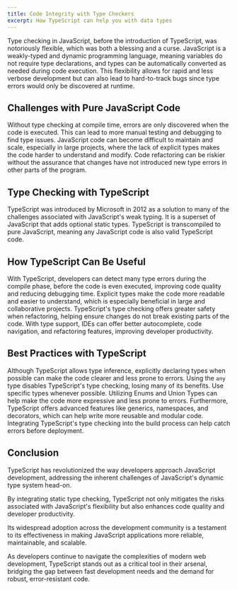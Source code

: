 ```yaml
---
title: Code Integrity with Type Checkers
excerpt: How TypeScript can help you with data types
---
```


Type checking in JavaScript, before the introduction of TypeScript, was notoriously flexible, which was both a blessing and a curse. JavaScript is a weakly-typed and dynamic programming language, meaning variables do not require type declarations, and types can be automatically converted as needed during code execution. This flexibility allows for rapid and less verbose development but can also lead to hard-to-track bugs since type errors would only be discovered at runtime.

## Challenges with Pure JavaScript Code

Without type checking at compile time, errors are only discovered when the code is executed. This can lead to more manual testing and debugging to find type issues. JavaScript code can become difficult to maintain and scale, especially in large projects, where the lack of explicit types makes the code harder to understand and modify. Code refactoring can be riskier without the assurance that changes have not introduced new type errors in other parts of the program.

## Type Checking with TypeScript

TypeScript was introduced by Microsoft in 2012 as a solution to many of the challenges associated with JavaScript's weak typing. It is a superset of JavaScript that adds optional static types. TypeScript is transcompiled to pure JavaScript, meaning any JavaScript code is also valid TypeScript code.

## How TypeScript Can Be Useful

With TypeScript, developers can detect many type errors during the compile phase, before the code is even executed, improving code quality and reducing debugging time. Explicit types make the code more readable and easier to understand, which is especially beneficial in large and collaborative projects. TypeScript's type checking offers greater safety when refactoring, helping ensure changes do not break existing parts of the code. With type support, IDEs can offer better autocomplete, code navigation, and refactoring features, improving developer productivity.

## Best Practices with TypeScript

Although TypeScript allows type inference, explicitly declaring types when possible can make the code clearer and less prone to errors. Using the `any` type disables TypeScript's type checking, losing many of its benefits. Use specific types whenever possible. Utilizing Enums and Union Types can help make the code more expressive and less prone to errors. Furthermore, TypeScript offers advanced features like generics, namespaces, and decorators, which can help write more reusable and modular code. Integrating TypeScript's type checking into the build process can help catch errors before deployment.

## Conclusion

TypeScript has revolutionized the way developers approach JavaScript development, addressing the inherent challenges of JavaScript's dynamic type system head-on.

By integrating static type checking, TypeScript not only mitigates the risks associated with JavaScript's flexibility but also enhances code quality and developer productivity.

Its widespread adoption across the development community is a testament to its effectiveness in making JavaScript applications more reliable, maintainable, and scalable.

As developers continue to navigate the complexities of modern web development, TypeScript stands out as a critical tool in their arsenal, bridging the gap between fast development needs and the demand for robust, error-resistant code.
